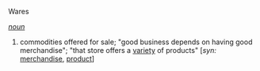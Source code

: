 Wares

''[[noun]]''
# commodities offered for sale; "good business depends on having good merchandise"; "that store offers a [[variety]] of products" [''syn:'' [[merchandise]], [[product]]]